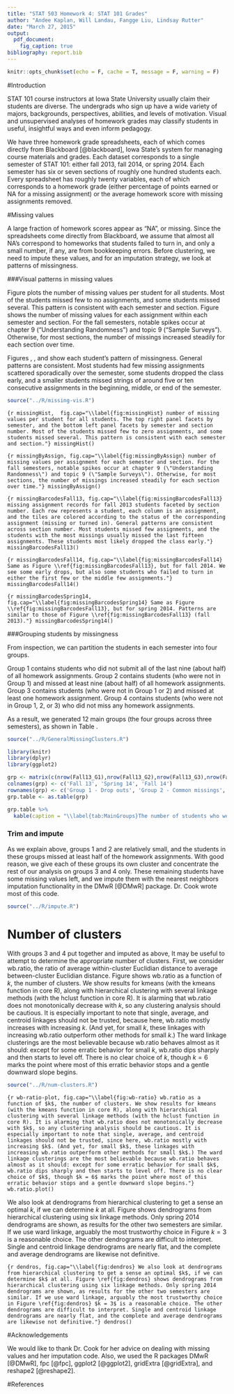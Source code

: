 ```yaml
---
title: "STAT 503 Homework 4: STAT 101 Grades"
author: "Andee Kaplan, Will Landau, Fangge Liu, Lindsay Rutter"
date: "March 27, 2015"
output:
  pdf_document:
    fig_caption: true
bibliography: report.bib
---
```


```r
knitr::opts_chunk$set(echo = F, cache = T, message = F, warning = F)
```

#Introduction

STAT 101 course instructors at Iowa State University usually claim their students are diverse. The undergrads who sign up have a wide variety of majors, backgrounds, perspectives, abilities, and levels of motivation. Visual and unsupervised analyses of homework grades may classify students in useful, insightful ways and even inform pedagogy.

We have three homework grade spreadsheets, each of which comes directly from Blackboard [@blackboard], Iowa State's system for managing course materials and grades. Each dataset corresponds to a single semester of STAT 101: either fall 2013, fall 2014, or spring 2014. Each semester has six or seven sections of roughly one hundred students each. Every spreadsheet has roughly twenty variables, each of which corresponds to a homework grade (either percentage of points earned or NA for a missing assignment) or the average homework score with missing assignments removed.

#Missing values

A large fraction of homework scores appear as "NA", or missing. Since the spreadsheets come directly from Blackboard, we assume that almost all NA's correspond to homeworks that students failed to turn in, and only a small number, if any, are from bookkeeping errors. Before clustering, we need to impute these values, and for an imputation strategy, we look at patterns of missingness. 

###Visual patterns in missing values

Figure \ref{fig:missingHist} plots the number of missing values per student for all students. Most of the students missed few to no assignments, and some students missed several. This pattern is consistent with each semester and section. Figure \ref{fig:missingByAssign} shows the number of missing values for each assignment within each semester and section. For the fall semesters, notable spikes occur at chapter 9 ("Understanding Randomness") and topic 9 ("Sample Surveys"). Otherwise, for most sections, the number of missings increased steadily for each section over time.

Figures \ref{fig:missingBarcodesFall13}, \ref{fig:missingBarcodesFall14}, and \ref{fig:missingBarcodesSpring14} show each student's pattern of missingness. General patterns are consistent. Most students had few missing assignments scattered sporadically over the semester, some students dropped the class early, and a smaller students missed strings of around five or ten consecutive assignments in the beginning, middle, or end of the semester.


```r
source("../R/missing-vis.R")
```

```{r missingHist,  fig.cap="\\label{fig:missingHist} number of missing values per student for all students. The top right panel facets by semester, and the bottom left panel facets by semester and section number. Most of the students missed few to zero assignments, and some students missed several. This pattern is consistent with each semester and section."}
missingHist()
```


```{r missingByAssign, fig.cap="\\label{fig:missingByAssign} number of missing values per assignment for each semester and section. For the fall semesters, notable spikes occur at chapter 9 (\"Understanding Randomness\") and topic 9 (\"Sample Surveys\"). Otherwise, for most sections, the number of missings increased steadily for each section over time."}
missingByAssign()
```

```{r missingBarcodesFall13, fig.cap="\\label{fig:missingBarcodesFall13} missing assignment records for fall 2013 students faceted by section number. Each row represents a student, each column is an assignment, and the tiles are colored according to the status of the corresponding assignment (missing or turned in). General patterns are consistent across section number. Most students missed few assignments, and the students with the most missings usually missed the last fifteen assignments. These students most likely dropped the class early."}
missingBarcodesFall13()
```

```{r missingBarcodesFall14, fig.cap="\\label{fig:missingBarcodesFall14} Same as Figure \\ref{fig:missingBarcodesFall13}, but for fall 2014. We see some early drops, but also some students who failed to turn in either the first few or the middle few assignments."}
missingBarcodesFall14()
```

```{r missingBarcodesSpring14, fig.cap="\\label{fig:missingBarcodesSpring14} Same as Figure \\ref{fig:missingBarcodesFall13}, but for spring 2014. Patterns are similar to those of Figure \\ref{fig:missingBarcodesFall13} (fall 2013)."}
missingBarcodesSpring14()
```

###Grouping students by missingness

From inspection, we can partition the students in each semester into four groups.

Group 1 contains students who did not submit all of the last nine (about half) of all homework assignments. Group 2 contains students (who were not in Group 1) and missed at least nine (about half) of all homework assignments. Group 3 contains students (who were not in Group 1 or 2) and missed at least one homework assignment. Group 4 contains students (who were not in Group 1, 2, or 3) who did not miss any homework assignments.

As a result, we generated 12 main groups (the four groups across three semesters), as shown in Table \ref{tab:MainGroups}.  

```r
source("../R/GeneralMissingClusters.R")
```


```r
library(knitr)
library(dplyr)
library(ggplot2)

grp <- matrix(c(nrow(Fall13_G1),nrow(Fall13_G2),nrow(Fall13_G3),nrow(Fall13_G4), nrow(Spring14_G1),nrow(Spring14_G2),nrow(Spring14_G3),nrow(Spring14_G4),nrow(Fall14_G1),nrow(Fall14_G2),nrow(Fall14_G3),nrow(Fall14_G4)), ncol=3)
colnames(grp) <- c('Fall 13', 'Spring 14', 'Fall 14')
rownames(grp) <- c('Group 1 - Drop outs', 'Group 2 - Common missings', 'Group 3 - Sporadic missings', 'Group 4 - No missings')
grp.table <- as.table(grp)

grp.table %>%
  kable(caption = "\\label{tab:MainGroups}The number of students who were categorized into one of four mutually-exclusive groups, for the three semesters. We considered Groups 1 and 2 to be problematic, as they likely represented students who dropped the course or habitually missed assignments. However, even after removing students from Groups 1 and 2, we are still left with a very large dataset to cluster")
```

<!--- WL: 
Lindsay's code is inserted above. I think we need an explanation, along with a ktable of the number of students in each group in each semester (Fall13_G1 n=45, Fall13_G2 n=24, etc) to show that throwing out problem students doesn't reduce the size of our data very much. See mwe.Rmd from Andee's email for an example of ktable() in a code chunk. 
--->

### Trim and impute

As we explain above, groups 1 and 2 are relatively small, and the students in these groups missed at least half of the homework assignments. With good reason, we give each of these groups its own cluster and concentrate the rest of our analysis on groups 3 and 4 only. These remaining students have some missing values left, and we impute them with the nearest neighbors imputation functionality in the DMwR [@DMwR] package. Dr. Cook wrote most of this code.

```r
source("../R/impute.R")
```


# Number of clusters

With groups 3 and 4 put together and imputed as above, It may be useful to attempt to determine the appropriate number of clusters. First, we consider wb.ratio, the ratio of average within-cluster Euclidian distance to average between-cluster Euclidian distance. Figure \ref{fig:wb-ratio} shows wb.ratio as a function of $k$, the number of clusters. We show results for kmeans (with the kmeans function in core R), along with hierarchical clustering with several linkage methods (with the hclust function in core R). It is alarming that wb.ratio does not monotonically decrease with $k$, so any clustering analysis should be cautious. It is especially important to note that single, average, and centroid linkages should not be trusted, because here, wb.ratio mostly increases with increasing $k$. (And yet, for small $k$, these linkages with increasing wb.ratio outperform other methods for small $k$.) The ward linkage clusterings are the most believable because wb.ratio behaves almost as it should: except for some erratic behavior for small $k$, wb.ratio dips sharply and then starts to level off. There is no clear choice of $k$, though $k = 6$ marks the point where most of this erratic behavior stops and a gentle downward slope begins.


```r
source("../R/num-clusters.R")
```

```{r wb-ratio-plot, fig.cap="\\label{fig:wb-ratio} wb.ratio as a function of $k$, the number of clusters. We show results for kmeans (with the kmeans function in core R), along with hierarchical clustering with several linkage methods (with the hclust function in core R). It is alarming that wb.ratio does not monotonically decrease with $k$, so any clustering analysis should be cautious. It is especially important to note that single, average, and centroid linkages should not be trusted, since here, wb.ratio mostly with increasing $k$. (And yet, for small $k$, these linkages with increasing wb.ratio outperform other methods for small $k$.) The ward linkage clusterings are the most believable because wb.ratio behaves almost as it should: except for some erratic behavior for small $k$, wb.ratio dips sharply and then starts to level off. There is no clear choice of $k$, though $k = 6$ marks the point where most of this erratic behavior stops and a gentle downward slope begins."}
wb.ratio.plot()
```


We also look at dendrograms from hierarchical clustering to get a sense an optimal $k$, if we can determine $k$ at all. Figure \ref{fig:dendros} shows dendrograms from hierarchical clustering using six linkage methods. Only spring 2014 dendrograms are shown, as results for the other two semesters are similar. If we use ward linkage, arguably the most trustworthy choice in Figure \ref{fig:dendros} $k = 3$ is a reasonable choice. The other dendrograms are difficult to interpret. Single and centroid linkage dendrograms are nearly flat, and the complete and average dendrograms are likewise not definitive.  

```{r dendros, fig.cap="\\label{fig:dendros} We also look at dendrograms from hierarchical clustering to get a sense an optimal $k$, if we can determine $k$ at all. Figure \ref{fig:dendros} shows dendrograms from hierarchical clustering using six linkage methods. Only spring 2014 dendrograms are shown, as results for the other two semesters are similar. If we use ward linkage, arguably the most trustworthy choice in Figure \ref{fig:dendros} $k = 3$ is a reasonable choice. The other dendrograms are difficult to interpret. Single and centroid linkage dendrograms are nearly flat, and the complete and average dendrograms are likewise not definitive."}
dendros()
```





#Acknowledgements

We would like to thank Dr. Cook for her advice on dealing with missing values and her imputation code. Also, we used the R packages DMwR [@DMwR], fpc [@fpc], ggplot2 [@ggplot2], gridExtra [@gridExtra], and reshape2 [@reshape2].

#References

